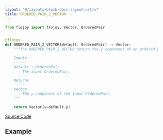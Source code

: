 ```yaml
---
layout: "@/layouts/block-docs-layout.astro"
title: ORDERED_PAIR_2_VECTOR
---
```



<PythonDocsDisplay docstring={docstring} />

```python
from flojoy import flojoy, Vector, OrderedPair


@flojoy
def ORDERED_PAIR_2_VECTOR(default: OrderedPair) -> Vector:
    """The ORDERED_PAIR_2_VECTOR return the y component of an ordered pair as a Vector.

    Inputs
    ------
    default : OrderedPair
        The input OrderedPair.

    Returns
    -------
    Vector
        The y component of the input OrderedPair.
    """

    return Vector(v=default.y)

```

[Source Code](https://github.com/flojoy-ai/blocks/blob/main/blocks/TRANSFORMERS/TYPE_CASTING/ORDERED_PAIR_2_VECTOR/ORDERED_PAIR_2_VECTOR.py)

## Example
